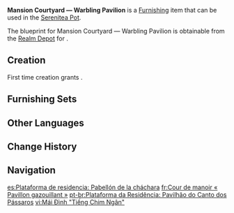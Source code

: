 {{Furnishing Infobox
|id             = 370713
|image          = Item Mansion Courtyard — Warbling Pavilion.png
|category       = Building
|subcategory    = Sumeru
|quality        = 4
|adeptal_energy = 90
|load           = 305
|reduced_load   = 152
|description    = A pavilion from Sumeru Mansion: Meditative Retreat that showcases sights from nature. It appears as a structure formed from the coming-together of several trees. The ceiling made of verdant leaves is quite attractive for birds, while the platform below provides a suitable place for other animals to take shelter. Amidst the demure fragrance wafting through the air, the animals all appear well-behaved and at ease with each other, often conversing with sonorous melodies.
|mention        = 
|blueprint      = Realm Depot
|source1        = 
|surface        = 1
|height         = 7.0
}}
'''Mansion Courtyard &mdash; Warbling Pavilion''' is a [[Furnishing]] item that can be used in the [[Serenitea Pot]].

The blueprint for Mansion Courtyard &mdash; Warbling Pavilion is obtainable from the [[Realm Depot]] for {{Item|Realm Currency|24|x=240}}.

==Creation==
First time creation grants {{Item|Trust|24|x=90}}.
{{Recipe
|type = Creation
|time = 16h
|Brightwood = 18
|sort = Brightwood
}}

==Furnishing Sets==
{{Craft Usage|type=Furnishing Set}}

==Other Languages==
{{Other Languages
|default_hidden = 1
|en      = Mansion Courtyard &mdash; Warbling Pavilion
|zhs     = 穹居台榭-「吟鸣之亭」
|zhs_rm  = Qióngjū Táixiè - "Yínmíng zhī Tíng"
|zht     = 穹居台榭-「吟鳴之亭」
|zht_rm  = Qióngjū Táixiè - "Yínmíng zhī Tíng"
|ja      = 住居の台榭‐「吟鳴の亭」
|ja_rm   = Juukyo no Daisha - "Ginmei no Tei"{{Assumed}}
|ko      = 거주지의 누대-「울림의 정자」
|ko_rm   = Geojuji-ui Nudae - "Ullim-ui Jeongja"
|es      = Plataforma de residencia: Pabellón de la cháchara
|fr      = Cour de manoir «&nbsp;Pavillon gazouillant&nbsp;»
|ru      = Двор особняка: Певучий павильон
|th      = ลานคฤหาสน์ - "ศาลาแห่งท่วงทำนอง"
|th_rm   = 
|vi      = Mái Đình "Tiếng Chim Ngân"
|de      = Gutshaus-Pavillon – „Laube des Vogelgesangs“
|id      = Taman Kediaman: Paviliun Pujian
|pt      = Plataforma da Residência: Pavilhão do Canto dos Pássaros
|tr      = Köşk Avlusu - Neşeli Konak
|it      = Padiglione gorgheggiante del cortile della magione
}}

==Change History==
{{Change History|3.2}}

==Navigation==
{{Furnishing Navbox|exterior}}

[[es:Plataforma de residencia: Pabellón de la cháchara]]
[[fr:Cour de manoir « Pavillon gazouillant »]]
[[pt-br:Plataforma da Residência: Pavilhão do Canto dos Pássaros]]
[[vi:Mái Đình "Tiếng Chim Ngân"]]